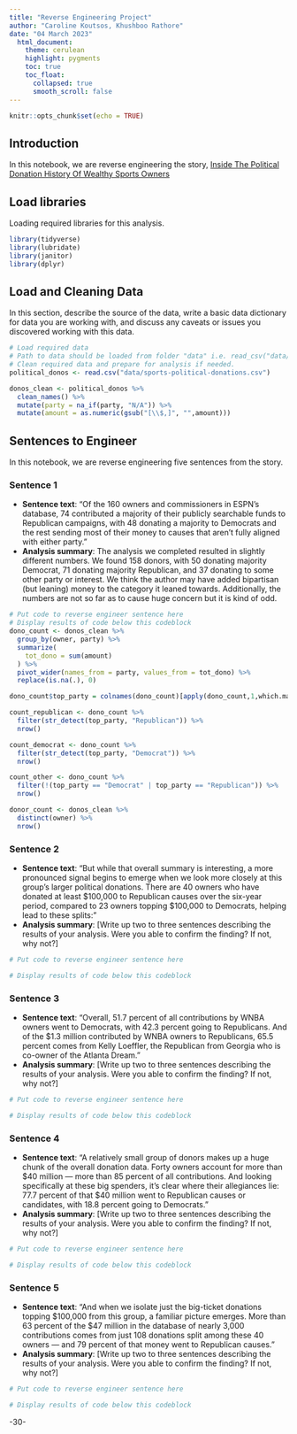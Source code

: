 ```yaml
---
title: "Reverse Engineering Project"
author: "Caroline Koutsos, Khushboo Rathore"
date: "04 March 2023"
  html_document:
    theme: cerulean
    highlight: pygments
    toc: true
    toc_float:
      collapsed: true
      smooth_scroll: false
---
```


```r
knitr::opts_chunk$set(echo = TRUE)
```

## Introduction 

In this notebook, we are reverse engineering the story, [Inside The Political Donation History Of Wealthy Sports Owners](https://fivethirtyeight.com/features/inside-the-political-donation-history-of-wealthy-sports-owners/)

## Load libraries

Loading required libraries for this analysis.

```r
library(tidyverse)
library(lubridate)
library(janitor)
library(dplyr)
```

## Load and Cleaning Data

In this section, describe the source of the data, write a basic data dictionary for data you are working with, and discuss any caveats or issues you discovered working with this data. 

```r
# Load required data
# Path to data should be loaded from folder "data" i.e. read_csv("data/name_of_data.csv")
# Clean required data and prepare for analysis if needed. 
political_donos <- read.csv("data/sports-political-donations.csv")

donos_clean <- political_donos %>% 
  clean_names() %>% 
  mutate(party = na_if(party, "N/A")) %>% 
  mutate(amount = as.numeric(gsub("[\\$,]", "",amount)))
```

## Sentences to Engineer
In this notebook, we are reverse engineering five sentences from the story.

### Sentence 1

* **Sentence text**: “Of the 160 owners and commissioners in ESPN’s database, 74 contributed a majority of their publicly searchable funds to Republican campaigns, with 48 donating a majority to Democrats and the rest sending most of their money to causes that aren’t fully aligned with either party.”
* **Analysis summary**: The analysis we completed resulted in slightly different numbers. We found 158 donors, with 50 donating majority Democrat, 71 donating majority Republican, and 37 donating to some other party or interest. We think the author may have added bipartisan (but leaning) money to the category it leaned towards. Additionally, the numbers are not so far as to cause huge concern but it is kind of odd.

```r
# Put code to reverse engineer sentence here
# Display results of code below this codeblock
dono_count <- donos_clean %>%
  group_by(owner, party) %>%
  summarize(
    tot_dono = sum(amount)
  ) %>% 
  pivot_wider(names_from = party, values_from = tot_dono) %>% 
  replace(is.na(.), 0)

dono_count$top_party = colnames(dono_count)[apply(dono_count,1,which.max)]

count_republican <- dono_count %>% 
  filter(str_detect(top_party, "Republican")) %>% 
  nrow()

count_democrat <- dono_count %>% 
  filter(str_detect(top_party, "Democrat")) %>% 
  nrow()

count_other <- dono_count %>% 
  filter(!(top_party == "Democrat" | top_party == "Republican")) %>% 
  nrow()

donor_count <- donos_clean %>% 
  distinct(owner) %>% 
  nrow()
```

### Sentence 2

* **Sentence text**: "But while that overall summary is interesting, a more pronounced signal begins to emerge when we look more closely at this group’s larger political donations. There are 40 owners who have donated at least $100,000 to Republican causes over the six-year period, compared to 23 owners topping $100,000 to Democrats, helping lead to these splits:"
* **Analysis summary**: [Write up two to three sentences describing the results of your analysis.  Were you able to confirm the finding? If not, why not?]

```r
# Put code to reverse engineer sentence here

# Display results of code below this codeblock

```

### Sentence 3

* **Sentence text**: “Overall, 51.7 percent of all contributions by WNBA owners went to Democrats, with 42.3 percent going to Republicans. And of the $1.3 million contributed by WNBA owners to Republicans, 65.5 percent comes from Kelly Loeffler, the Republican from Georgia who is co-owner of the Atlanta Dream.”
* **Analysis summary**: [Write up two to three sentences describing the results of your analysis.  Were you able to confirm the finding? If not, why not?]

```r
# Put code to reverse engineer sentence here

# Display results of code below this codeblock

```

### Sentence 4

* **Sentence text**: “A relatively small group of donors makes up a huge chunk of the overall donation data. Forty owners account for more than $40 million — more than 85 percent of all contributions. And looking specifically at these big spenders, it’s clear where their allegiances lie: 77.7 percent of that $40 million went to Republican causes or candidates, with 18.8 percent going to Democrats.”
* **Analysis summary**: [Write up two to three sentences describing the results of your analysis.  Were you able to confirm the finding? If not, why not?]

```r
# Put code to reverse engineer sentence here

# Display results of code below this codeblock

```

### Sentence 5

* **Sentence text**: “And when we isolate just the big-ticket donations topping $100,000 from this group, a familiar picture emerges. More than 63 percent of the $47 million in the database of nearly 3,000 contributions comes from just 108 donations split among these 40 owners — and 79 percent of that money went to Republican causes.”
* **Analysis summary**: [Write up two to three sentences describing the results of your analysis.  Were you able to confirm the finding? If not, why not?]

```r
# Put code to reverse engineer sentence here

# Display results of code below this codeblock

```

-30-
